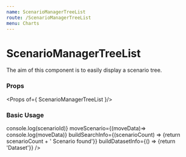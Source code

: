 ```yaml
---
name: ScenarioManagerTreeList
route: /ScenarioManagerTreeList
menu: Charts
---
```



# ScenarioManagerTreeList

The aim of this component is to easily display a scenario tree.

### Props

<Props of={ ScenarioManagerTreeList }/>

### Basic Usage

<Playground>
<div style={{height:'500px'}}>
    <ScenarioManagerTreeList
        datasets={
          [
            {
                id: 'D-000001',
                name: 'A wonderful dataset name',
                tags: ['dataset'],
            },
            {
                id: 'D-000002',
                name: 'Second wonderful dataset name',
                tags: ['dataset'],
            }
        ]
        }
        scenarios={
         [
            {
              id: 'S-00001',
              name: 'Value 1',
              parentId: null,
              ownerId: '123456',
              creationDate: '2021-09-22T15:53:22.622797996Z',
              datasetList:['D-000001'],
              ownerName: 'Bob Bobinson',
              state:'Running'
            },
            {
              id: 'S-00002',
              name: 'Value 2',
              parentId: 'S-00001',
              ownerId: '000000',
              creationDate: '2021-09-22T16:53:22.622797996Z',
              datasetList:['D-000001'],
              ownerName: 'Bob Bobinson',
             state:'Created'
            },
            {
              id: 'S-00003',
              name: 'Value 3',
              parentId: null,
              ownerId: '000000',
              creationDate: '2021-09-22T17:53:22.622797996Z',
              datasetList:['D-000001'],
              ownerName: 'Bob Bobinson',
              state:'Failed'
            }
         ]}
        currentScenarioId={'S-00001'}
        userId={'123456'}
        deleteScenario={(scenarioId)=> console.log(scenarioId)}
        moveScenario={(moveData)=> console.log(moveData)}
        buildSearchInfo={(scenarioCount) => {return scenarioCount + ' Scenario found'}}
        buildDatasetInfo={() => {return 'Dataset'}}
      />
</div>
</Playground>
